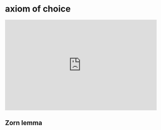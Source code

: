 # axiom of choice

::: {show-in="html"}
<iframe width=500 height=300 frameborder="0" allowfullscreen src="https://www.youtube.com/embed/szfsGJ_PGQ0?start=628"></iframe>
:::

## Zorn lemma